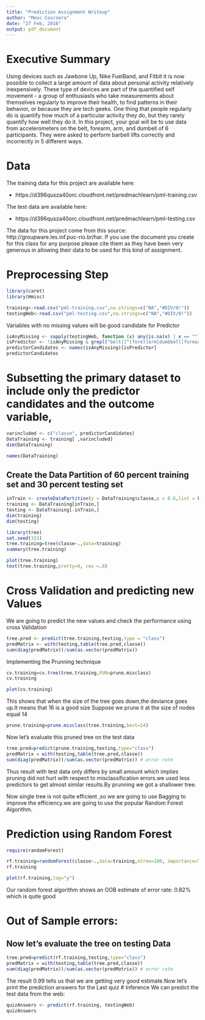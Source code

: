 ```yaml
---
title: "Prediction Assignment Writeup"
author: "Mooc Coursera"
date: "27 Feb, 2016"
output: pdf_document
---
```

# Executive Summary
Using devices such as Jawbone Up, Nike FuelBand, and Fitbit it is now possible to collect a large amount of data about personal activity relatively inexpensively. These type of devices are part of the quantified self movement - a group of enthusiasts who take measurements about themselves regularly to improve their health, to find patterns in their behavior, or because they are tech geeks. One thing that people regularly do is quantify how much of a particular activity they do, but they rarely quantify how well they do it. In this project, your goal will be to use data from accelerometers on the belt, forearm, arm, and dumbell of 6 participants. They were asked to perform barbell lifts correctly and incorrectly in 5 different ways.

# Data
The training data for this project are available here:

   *  https://d396qusza40orc.cloudfront.net/predmachlearn/pml-training.csv
   
The test data are available here:

   * https://d396qusza40orc.cloudfront.net/predmachlearn/pml-testing.csv

The data for this project come from this source: http://groupware.les.inf.puc-rio.br/har. If you use the document you create for this class for any purpose please cite them as they have been very generous in allowing their data to be used for this kind of assignment.

# Preprocessing Step
```r
library(caret)
library(Hmisc)
```

```r
training<-read.csv("pml-training.csv",na.strings=c("NA","#DIV/0!"))
testingWeb<-read.csv("pml-testing.csv",na.strings=c("NA","#DIV/0!"))
```

Variables with no missing values will be good candidate for Predictor
```r
isAnyMissing <- sapply(testingWeb, function (x) any(is.na(x) | x == ""))
isPredictor <- !isAnyMissing & grepl("belt|[^(fore)]arm|dumbbell|forearm", names(isAnyMissing))
predictorCandidates <- names(isAnyMissing)[isPredictor]
predictorCandidates
```
# Subsetting the primary dataset to include only the predictor candidates and the outcome variable,
```r
varincluded <- c("classe", predictorCandidates)
DataTraining <- training[ ,varincluded]
dim(DataTraining)
```
```r
names(DataTraining)
```
## Create the Data Partition of 60 percent training set and 30 percent testing set

```r
inTrain <- createDataPartition(y = DataTraining$classe,p = 0.6,list = FALSE)
training <- DataTraining[inTrain,]
testing <- DataTraining[-inTrain,]
dim(training)
dim(testing)
```
```r
library(tree)
set.seed(333)
tree.training=tree(classe~.,data=training)
summary(tree.training)
```
```r
plot(tree.training)
text(tree.training,pretty=0, cex =.8)
```
# Cross Validation and predicting new Values
We are going to predict the new values and check the performance using cross Validation
```r
tree.pred <- predict(tree.training,testing,type = "class")
predMatrix <- with(testing,table(tree.pred,classe))
sum(diag(predMatrix))/sum(as.vector(predMatrix))
```
Implementing the Prunning technique
```r
cv.training=cv.tree(tree.training,FUN=prune.misclass)
cv.training
```
```r
plot(cv.training)
```

This shows that when the size of the tree goes down,the deviance goes up.It means that 16 is a good size
Suppose we prune it at the size of nodes equal 14

```r
prune.training=prune.misclass(tree.training,best=14)
```

Now let's evaluate this pruned tree on the test data

```r
tree.pred=predict(prune.training,testing,type="class")
predMatrix = with(testing,table(tree.pred,classe))
sum(diag(predMatrix))/sum(as.vector(predMatrix)) # error rate
```
Thus result with test data only differs by small amount which implies pruning did not hurt with respect to misclassification errors.we used less predictors to get almost similar results.By prunning we got a shallower tree.

Now single tree is not quite efficient ,so we are going to use Bagging to improve the efficiency.we are going to use the popular Random Forest Algorithm.

# Prediction using Random Forest
```r
require(randomForest)
```
```r
rf.training=randomForest(classe~.,data=training,ntree=100, importance=TRUE)
rf.training
```
```r
plot(rf.training,log="y")
```

Our random forest algorithm shows an OOB estimate of  error rate: 0.82% which is quite good

# Out of Sample errors:
## Now let's evaluate the tree on testing Data
```r
tree.pred=predict(rf.training,testing,type="class")
predMatrix = with(testing,table(tree.pred,classe))
sum(diag(predMatrix))/sum(as.vector(predMatrix)) # error rate
```
The result 0.99 tells us that we are getting very good estimate.Now let's print the prediction answers for the Last quiz
# Inference
We can predict the test data from the web:
```r
quizAnswers <- predict(rf.training, testingWeb)
quizAnswers
```


